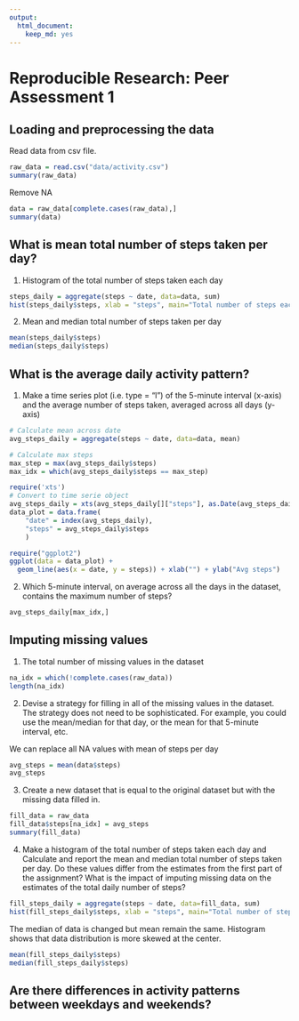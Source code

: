 ```yaml
---
output:
  html_document:
    keep_md: yes
---
```

# Reproducible Research: Peer Assessment 1


## Loading and preprocessing the data
Read data from csv file.
```r
raw_data = read.csv("data/activity.csv")
summary(raw_data)
```
Remove NA

```r
data = raw_data[complete.cases(raw_data),]
summary(data)
```

## What is mean total number of steps taken per day?

1) Histogram of the total number of steps taken each day
```r
steps_daily = aggregate(steps ~ date, data=data, sum)
hist(steps_daily$steps, xlab = "steps", main="Total number of steps each day")
```

2) Mean and median total number of steps taken per day
```r
mean(steps_daily$steps)
median(steps_daily$steps)
```

## What is the average daily activity pattern?
1) Make a time series plot (i.e. type = "l") of the 5-minute interval (x-axis) and the average number of steps taken, averaged across all days (y-axis)

```r
# Calculate mean across date
avg_steps_daily = aggregate(steps ~ date, data=data, mean)

# Calculate max steps
max_step = max(avg_steps_daily$steps)
max_idx = which(avg_steps_daily$steps == max_step)

require('xts')
# Convert to time serie object
avg_steps_daily = xts(avg_steps_daily[]["steps"], as.Date(avg_steps_daily$date, format='%Y-%m-%d'))
data_plot = data.frame(
    "date" = index(avg_steps_daily),
    "steps" = avg_steps_daily$steps
    )

require("ggplot2")
ggplot(data = data_plot) + 
  geom_line(aes(x = date, y = steps)) + xlab("") + ylab("Avg steps")                                          
```

2) Which 5-minute interval, on average across all the days in the dataset, contains the maximum number of steps?
```r
avg_steps_daily[max_idx,]
```

## Imputing missing values

1) The total number of missing values in the dataset
```r
na_idx = which(!complete.cases(raw_data))
length(na_idx)
```

2) Devise a strategy for filling in all of the missing values in the dataset. The strategy does not need to be sophisticated. For example, you could use the mean/median for that day, or the mean for that 5-minute interval, etc.

We can replace all NA values with mean of steps per day
``` r
avg_steps = mean(data$steps)
avg_steps
```

3) Create a new dataset that is equal to the original dataset but with the missing data filled in.
``` r
fill_data = raw_data
fill_data$steps[na_idx] = avg_steps
summary(fill_data)
```

4) Make a histogram of the total number of steps taken each day and Calculate and report the mean and median total number of steps taken per day. Do these values differ from the estimates from the first part of the assignment? What is the impact of imputing missing data on the estimates of the total daily number of steps?
``` r
fill_steps_daily = aggregate(steps ~ date, data=fill_data, sum)
hist(fill_steps_daily$steps, xlab = "steps", main="Total number of steps each day (NA filled)")
```

The median of data is changed but mean remain the same. Histogram shows that data distribution is more skewed at the center.
```r
mean(fill_steps_daily$steps)
median(fill_steps_daily$steps)
```

## Are there differences in activity patterns between weekdays and weekends?
